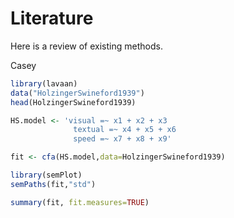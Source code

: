 # Literature

Here is a review of existing methods.

Casey

```r
library(lavaan)
data("HolzingerSwineford1939")
head(HolzingerSwineford1939)

HS.model <- 'visual =~ x1 + x2 + x3
              textual =~ x4 + x5 + x6
              speed =~ x7 + x8 + x9'

fit <- cfa(HS.model,data=HolzingerSwineford1939)

library(semPlot)
semPaths(fit,"std")

summary(fit, fit.measures=TRUE)

```

